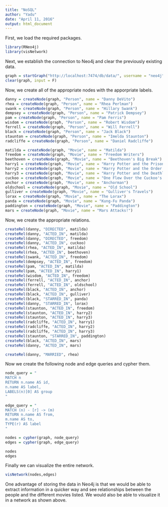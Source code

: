```yaml
---
title: "NoSQL"
author: "Yadu"
date: "April 11, 2016"
output: html_document
---
```


First, we load the required packages.

```r
library(RNeo4j)
library(visNetwork)
```

Next, we establish the connection to Neo4j and clear the previously existing data.

```r
graph = startGraph("http://localhost:7474/db/data/", username = "neo4j", password = "cometha271")
clear(graph, input = F)
```

Now, we create all of the appropriate nodes with the apporpriate labels.

```r
danny = createNode(graph, "Person", name = "Danny DeVito")
rhea = createNode(graph, "Person", name = "Rhea Perlman")
swank = createNode(graph, "Person", name = "Hillary Swank")
dempsey = createNode(graph, "Person", name = "Patrick Dempsey")
pam = createNode(graph, "Person", name = "Pam Ferris")
wisdom = createNode(graph, "Person", name = "Robert Wisdom")
ferrell = createNode(graph, "Person", name = "Will Ferrell")
black = createNode(graph, "Person", name = "Jack Black")
staunton = createNode(graph, "Person", name = "Imelda Staunton")
radcliffe = createNode(graph, "Person", name = "Daniel Radcliffe")

matilda = createNode(graph, "Movie", name = "Matilda")
freedom = createNode(graph, "Movie", name = "Freedom Writers")
beethoven = createNode(graph, "Movie", name = "Beethoven's Big Break")
harry1 = createNode(graph, "Movie", name = "Harry Potter and the Prisoner of Azkaban")
harry2 = createNode(graph, "Movie", name = "Harry Potter and the Order of the Phoenix")
harry3 = createNode(graph, "Movie", name = "Harry Potter and the Deathly Hallows")
cuckoo = createNode(graph, "Movie", name = "One Flew Over the Cuckoo's Nest")
anchor = createNode(graph, "Movie", name = "Anchorman")
oldschool = createNode(graph, "Movie", name = "Old School")
gulliver = createNode(graph, "Movie", name = "Gulliver's Travels")
lorax = createNode(graph, "Movie", name = "The Lorax")
panda = createNode(graph, "Movie", name = "Kung-Fu Panda")
paddington = createNode(graph, "Movie", name = "Paddington")
mars = createNode(graph, "Movie", name = "Mars Attacks!")
```

Now, we create the appropriate relations.

```r
createRel(danny, "DIRECTED", matilda)
createRel(danny, "ACTED_IN", matilda)
createRel(danny, "DIRECTED", freedom)
createRel(danny, "ACTED_IN", cuckoo)
createRel(rhea, "ACTED_IN", matilda)
createRel(rhea, "ACTED_IN", beethoven)
createRel(swank, "ACTED_IN", freedom)
createRel(dempsey, "ACTED_IN", freedom)
createRel(pam, "ACTED_IN", matilda)
createRel(pam, "ACTED_IN", harry1)
createRel(wisdom, "ACTED_IN", freedom)
createRel(ferrell, "ACTED_IN", anchor)
createRel(ferrell, "ACTED_IN", oldschool)
createRel(black, "ACTED_IN", anchor)
createRel(black, "ACTED_IN", gulliver)
createRel(black, "STARRED_IN", panda)
createRel(danny, "STARRED_IN", lorax)
createRel(staunton, "ACTED_IN", freedom)
createRel(staunton, "ACTED_IN", harry2)
createRel(staunton, "ACTED_IN", harry3)
createRel(radcliffe, "ACTED_IN", harry1)
createRel(radcliffe, "ACTED_IN", harry2)
createRel(radcliffe, "ACTED_IN", harry3)
createRel(staunton, "STARRED_IN", paddington)
createRel(black, "ACTED_IN", mars)
createRel(danny, "ACTED_IN", mars)

createRel(danny, "MARRIED", rhea)
```

Now we create the following node and edge queries and cypher them. 

```r
node_query = "
MATCH n
RETURN n.name AS id,
n.name AS label,
LABELS(n)[0] AS group
"

edge_query = "
MATCH (n) - [r] -> (m)
RETURN n.name AS from,
m.name AS to,
TYPE(r) AS label
"

nodes = cypher(graph, node_query)
edges = cypher(graph, edge_query)
```

```r
nodes
edges
```

Finally we can visualize the entire network. 

```r
visNetwork(nodes,edges)
```

One advantage of storing the data in Neo4j is that we would be able to extract information in a quicker way and see relationships between the people and the different movies listed. We would also be able to visualize it in a network as shown above. 